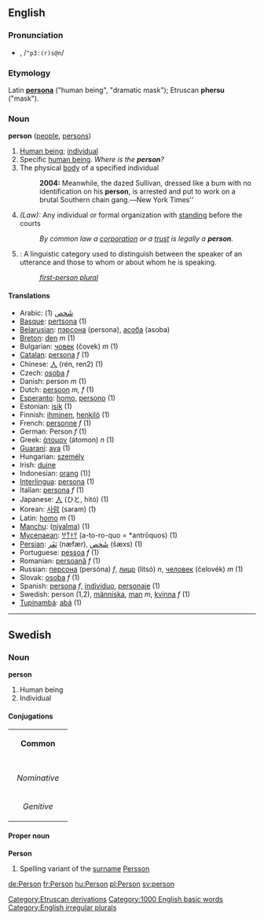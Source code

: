 ==English==
===Pronunciation===
*{{IPA|/ˈpɜː(r)sən/}}, /<tt>"p3:(r)s@n</tt>/

===Etymology===
Latin '''[[persona]]''' ("human being", "dramatic mask"); Etruscan '''phersu''' ("mask").

===Noun===
'''person''' ([[people]], [[persons]])

#[[Human being]]; [[individual]]
#Specific [[human being]]. ''Where is the '''person'''?''
#The physical [[body]] of a specified individual
#:'''2004:''' Meanwhile, the dazed Sullivan, dressed like a bum with no identification on his '''person''', is arrested and put to work on a brutal Southern chain gang.'' — ''New York Times''
#''(Law):'' Any individual or formal organization with [[standing]] before the courts
#:''By common law a [[corporation]] or a [[trust]] is legally a '''person'''.''
#{{grammar}}: A linguistic category used to distinguish between the speaker of an utterance and those to whom or about whom he is speaking.
#:''[[first-person plural]]''


====Translations====
*Arabic: [[شخص|شَخص]] {{IPA|(ʃáxʂ)}} (1)
*[[Basque]]: [[pertsona]] (1)
*[[Belarusian]]: [[пэрсона]] (persona), [[асоба]] (asoba)
*[[Breton]]: [[den]] ''m'' (1)
*Bulgarian: [[човек]] (čovek) ''m'' (1)
*[[Catalan]]: [[persona]] ''f'' (1)
*Chinese: [[人]] (rén, ren2) (1)
*Czech: [[osoba]] ''f''
*Danish: person ''m'' (1)
*Dutch: [[persoon]] ''m, f'' (1)
*[[Esperanto]]: [[homo]], [[persono]] (1)
*Estonian: [[isik]] (1)
*Finnish: [[ihminen]], [[henkilö]] (1)
*French: [[personne]] ''f'' (1)
*German: Person ''f'' (1)
*Greek: [[άτομον]] (átomon) ''n'' (1)
*[[Guaraní]]: [[ava]] (1)
*Hungarian: [[személy]]
*Irish: [[duine]]
*Indonesian: [[orang]] (1)]
*[[Interlingua]]: [[persona]] (1)
*Italian: [[persona]] ''f'' (1)
*Japanese: [[人]] (ひと, hitó) (1)
*Korean: [[사람]] (saram) (1)
*Latin: [[homo]] ''m'' (1)
*[[Manchu]]: ([[niyalma]]) (1) <!--is this a transliteration?  If so, it should not be wikified-->
*[[Mycenaean]]: [[𐀀𐀵𐀫𐀦]] (a-to-ro-quo = *antrōquos) (1)
*[[Persian]]:  [[نفر|نَفَر]] (næfær), [[شخص|شَخص]] (šæxs) (1)
*Portuguese: [[pessoa]] ''f'' (1)
*Romanian: [[persoană]] ''f'' (1)
*Russian: [[персона]] (persóna) ''f'', [[лицо]] (litsó) ''n'', [[человек]] (čelovék) ''m'' (1)
*Slovak: [[osoba#Slovak|osoba]] ''f'' (1)
*Spanish: [[persona]] ''f'', [[individuo]], [[personaje]] (1)
*Swedish: person (1,2), [[människa]], [[man]] ''m'', [[kvinna]] ''f'' (1)
*[[Tupinambá]]: [[abá]] (1)
----

==Swedish==
===Noun===
'''person'''
#Human being
#Individual
====Conjugations====
{| border=1 cellspacing=0 
| bgcolor=#FFFFF0 colspan=5 align=center | '''Common''' 
|- 
|- bgcolor=#FFFFF0 align=center 
! rowspan=2 | 
| colspan=2 width=105 | ''Singular'' 
| colspan=2 | ''Plural'' 
|- bgcolor=#FFFFF0 align=center 
| width=105 | ''Indefinite'' 
| width=105 | ''Definite'' 
| width=105 | ''Indefinite'' 
|  width=105 | ''Definite'' 
|- align=center 
| width=105 bgcolor=#FFFFF0 | ''Nominative'' 
| [[person]] 
| [[personen]] 
| [[personer]] 
| [[personerna]] 
|- align=center 
| width=105 bgcolor=#FFFFF0 | ''Genitive'' 
| [[persons]] 
| [[personens]] 
| [[personers]] 
| [[personernas]]
|}
====Proper noun====
'''Person'''
#Spelling variant of the [[surname]] [[Persson]]
[[de:Person]]
[[fr:Person]]
[[hu:Person]]
[[pl:Person]]
[[sv:person]]
[[Category:Etruscan derivations]]
[[Category:1000 English basic words]]
[[Category:English irregular plurals]]